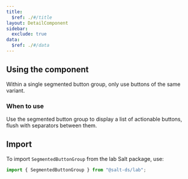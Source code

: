 ```yaml
---
title:
  $ref: ./#/title
layout: DetailComponent
sidebar:
  exclude: true
data:
  $ref: ./#/data
---
```


## Using the component

Within a single segmented button group, only use buttons of the same variant.

### When to use

Use the segmented button group to display a list of actionable buttons, flush with separators between them.

## Import

To import `SegmentedButtonGroup` from the lab Salt package, use:

```js
import { SegmentedButtonGroup } from "@salt-ds/lab";
```
